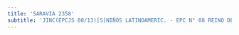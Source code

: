 ```yaml
---
title: 'SARAVIA 2358'
subtitle: 'JINC(EPCJS 08/13)[S]NIÑOS LATINOAMERIC. - EPC N° 08 REINO DE THAILANDIA - CENOF CENTRO HOMERO'
---
```



